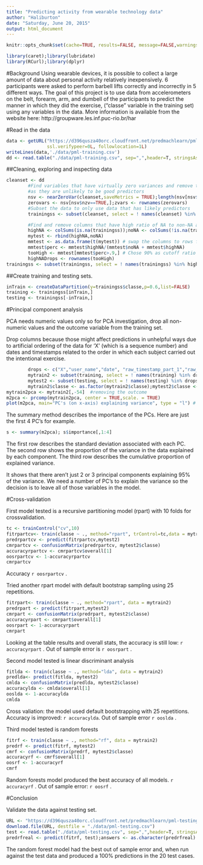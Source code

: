 ```yaml
---
title: "Predicting activity from wearable technology data"
author: "Haliburton"
date: "Saturday, June 20, 2015"
output: html_document
---
```


```r
knitr::opts_chunk$set(cache=TRUE, results=FALSE, message=FALSE,warnings=FALSE)
```

```r
library(caret);library(lubridate)
library(RCurl);library(dplyr)
```

#Background
Using wearable devices, it is possible to collect a large amount of data about personal activity relatively inexpensively.
6 participants were asked to perform barbell lifts correctly and incorrectly in 5 different ways.
The goal of this project is to use data from accelerometers on the belt, forearm, arm, and dumbell of the participants to predict the manner in which they did the exercise, ("classe" variable in the training set) using any variables in the data.
More information is available from the website here: http://groupware.les.inf.puc-rio.br/har

#Read in the data

``` r
data <- getURL("https://d396qusza40orc.cloudfront.net/predmachlearn/pml-training.csv",
               ssl.verifypeer=0L, followlocation=1L)
writeLines(data,'./data/pml-training.csv')
dd <- read.table("./data/pml-training.csv", sep=",",header=T, stringsAsFactors = FALSE)
```

##Cleaning, exploring and inspecting data

```r
cleanset <- dd
        #Find variables that have virtually zero variances and remove them
        #as they are unlikely to be good predictors
        nsv <- nearZeroVar(cleanset,saveMetrics = TRUE);length(nsv[nsv$nzv==TRUE,])
        zerovars <- nsv[nsv$nzv==TRUE,];zvars <- rownames(zerovars)
        #Subset the data to only use data that has likely predictors
        trainingss <- subset(cleanset, select = ! names(cleanset) %in% zvars)

        #Find and remove columns that have high ratio of NA to non-NA as they'd be unhelpful
        highNA <- colSums(is.na(trainingss));noNA <- colSums(!is.na(trainingss))
        mytest <- rbind(highNA,noNA)
        mmtest <- as.data.frame(t(mytest)) # swap the columns to rows for easy computation and subsetting
        mmtest$perc <- mmtest$highNA/(mmtest$noNA + mmtest$highNA)
        tooHigh <- mmtest[mmtest$perc>.9,] # Chose 90% as cutoff ratio to exclude
        highNADrops <- rownames(tooHigh)
trainingss <- subset(trainingss, select = ! names(trainingss) %in% highNADrops)
```

##Create training and testing sets.

```r
inTrain <- createDataPartition(y=trainingss$classe,p=0.6,list=FALSE)
training <- trainingss[inTrain,]
testing <- trainingss[-inTrain,]
```

#Principal component analysis

PCA needs numeric values only so for PCA investigation, drop all non-numeric values and the outcome variable from the training set.

Drop columns because those might affect predictions in unhelpful ways due to artificial ordering of the data for 'X' (which is a sequence number) and dates and timestamps related to the order in which each subject carried out the intentional exercise.

```r
        drops <- c("X","user_name","date", "raw_timestamp_part_1","raw_timestamp_part_2","cvtd_timestamp")
        mytrain2 <- subset(training, select = ! names(training) %in% drops);
        mytest2 <- subset(testing, select = ! names(testing) %in% drops)
        mytrain2$classe <- as.factor(mytrain2$classe);mytest2$classe <- as.factor(mytest2$classe)
mytrain2pca <- mytrain2[,-54]  #removing the outcome        
m2pca <- prcomp(mytrain2pca, center = TRUE,scale. = TRUE) 
plot(m2pca, main="PC's (on x-axis) explaining variance", type = "l") # plot how much each PC explains variance
```

The summary method describes the importance of the PCs. Here are just the first 4 PC's for example.

```r
s <- summary(m2pca); s$importance[,1:4]
```

The first row describes the standard deviation associated with each PC.
The second row shows the proportion of the variance in the data explained by each component.
The third row describes the cumulative proportion of explained variance.

It shows that there aren't just 2 or 3 principal components explaining 95% of the variance. We need a number of PC's to explain the variance so the decision is to leave all of those variables in the model.

#Cross-validation

First model tested is a recursive partitioning model (rpart) with 10 folds for crossvalidation.

```r
tc <- trainControl("cv",10)
fitrpartcv<- train(classe ~ ., method="rpart", trControl=tc,data = mytrain2)
predrpartcv <- predict(fitrpartcv,mytest2)
cmrpartcv <- confusionMatrix(predrpartcv, mytest2$classe) 
accuracyrpartcv <- cmrpartcv$overall[1] 
oosrpartcv <- 1-accuracyrpartcv
cmrpartcv
```

Accuracy `r oosrpartcv` .

Tried another rpart model with default bootstrap sampling using 25 repetitions.

```r
fitrpart<- train(classe ~ ., method="rpart", data = mytrain2)
predrpart <- predict(fitrpart,mytest2)
cmrpart <- confusionMatrix(predrpart, mytest2$classe) 
accuracyrpart <- cmrpart$overall[1] 
oosrpart <- 1-accuracyrpart
cmrpart
```

Looking at the table results and overall stats, the accuracy is still low: `r accuracyrpart` .
Out of sample error is `r oosrpart` .

Second model tested is linear discriminant analysis

```r
fitlda <- train(classe ~ ., method="lda", data = mytrain2)
predlda<- predict(fitlda, mytest2)
cmlda <- confusionMatrix(predlda, mytest2$classe)
accuracylda <- cmlda$overall[1] 
ooslda <- 1-accuracylda
cmlda
```

Cross valiation: the model used default bootstrapping with 25 repetitions.
Accuracy is improved:  `r accuracylda`.  Out of sample error `r ooslda` .

Third model tested is random forests

```r
fitrf <- train(classe ~ ., method="rf", data = mytrain2)   
predrf <- predict(fitrf, mytest2) 
cmrf <- confusionMatrix(predrf, mytest2$classe)
accuracyrf <- cmrf$overall[1]
oosrf <- 1-accuracyrf
cmrf
```

Random forests model produced the best accuracy of all models. `r accuracyrf` .
Out of sample error: `r oosrf` .

#Conclusion

Validate the data against testing set.

```r
URL <- "https://d396qusza40orc.cloudfront.net/predmachlearn/pml-testing.csv"
download.file(URL, destfile = "./data/pml-testing.csv")
test <- read.table("./data/pml-testing.csv", sep=",",header=T, stringsAsFactors = FALSE)
predrfreal <- predict(fitrf, test);answers <- as.character(predrfreal) #Create predictions on test problem_id's
```

The random forest model had the best out of sample error and, when run against the test data and produced a 100% predictions in the 20 test cases.
